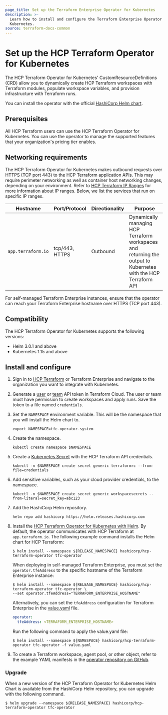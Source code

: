 ```yaml
---
page_title: Set up the Terraform Enterprise Operator for Kubernetes
description: >-
  Learn how to install and configure the Terraform Enterprise Operator for
  Kubernetes.
source: terraform-docs-common
---
```


# Set up the HCP Terraform Operator for Kubernetes

The HCP Terraform Operator for Kubernetes' CustomResourceDefinitions (CRD) allow you to dynamically create HCP Terraform workspaces with Terraform modules, populate workspace variables, and provision infrastructure with Terraform runs.

You can install the operator with the official [HashiCorp Helm chart](https://github.com/hashicorp/hcp-terraform-operator).

## Prerequisites

All HCP Terraform users can use the HCP Terraform Operator for Kubernetes. You can use the operator to manage the supported features that your organization's pricing tier enables.

## Networking requirements

The HCP Terraform Operator for Kubernetes makes outbound requests over HTTPS (TCP port 443) to the HCP Terraform application APIs. This may require perimeter networking as well as container host networking changes, depending on your environment. Refer to [HCP Terraform IP Ranges](/terraform/cloud-docs/architectural-details/ip-ranges) for more information about IP ranges. Below, we list the services that run on specific IP ranges.

| Hostname           | Port/Protocol  | Directionality | Purpose                                                                                                         |
| ------------------ | -------------- | -------------- | --------------------------------------------------------------------------------------------------------------- |
| `app.terraform.io` | tcp/443, HTTPS | Outbound       | Dynamically managing HCP Terraform workspaces and returning the output to Kubernetes with the HCP Terraform API |

For self-managed Terraform Enterprise instances, ensure that the operator can reach your Terraform Enterprise hostname over HTTPS (TCP port 443).

## Compatibility

The HCP Terraform Operator for Kubernetes supports the following versions:

-   Helm 3.0.1 and above
-   Kubernetes 1.15 and above

## Install and configure

1.  Sign in to [HCP Terraform](https://app.terraform.io/) or Terraform Enterprise and navigate to the organization you want to integrate with Kubernetes.

2.  Generate a [user](/terraform/enterprise/users-teams-organizations/api-tokens#user-api-tokens) or [team](/terraform/enterprise/users-teams-organizations/api-tokens#team-api-tokens) API token in Terraform Cloud. The user or team must have permission to create workspaces and apply runs. Save the token to a file named `credentials`.

3.  Set the `NAMESPACE` environment variable. This will be the namespace that you will install the Helm chart to.

        export NAMESPACE=tfc-operator-system

4.  Create the namespace.

        kubectl create namespace $NAMESPACE

5.  Create a [Kubernetes Secret](https://kubernetes.io/docs/concepts/configuration/secret/) with the HCP Terraform API credentials.

        kubectl -n $NAMESPACE create secret generic terraformrc --from-file=credentials

6.  Add sensitive variables, such as your cloud provider credentials, to the namespace.

        kubectl -n $NAMESPACE create secret generic workspacesecrets --from-literal=secret_key=abc123

7.  Add the HashiCorp Helm repository.

        helm repo add hashicorp https://helm.releases.hashicorp.com

8.  Install the [HCP Terraform Operator for Kubernetes with Helm](https://github.com/hashicorp/hcp-terraform-operator). By default, the operator communicates with HCP Terraform at `app.terraform.io`. The following example command installs the Helm chart for HCP Terraform:

    ```shell-session
    $ helm install --namespace ${RELEASE_NAMESPACE} hashicorp/hcp-terraform-operator tfc-operator
    ```

    When deploying in self-managed Terraform Enterprise, you must set the `operator.tfeAddress` to the specific hostname of the Terraform Enterprise instance:

    ```shell-session
    $ helm install --namespace ${RELEASE_NAMESPACE} hashicorp/hcp-terraform-operator tfc-operator \
    --set operator.tfeAddress="TERRAFORM_ENTERPRISE_HOSTNAME"
    ```

    Alternatively, you can set the `tfeAddress` configuration for Terraform Enterprise in the [value.yaml](https://github.com/hashicorp/hcp-terraform-operator/blob/main/charts/hcp-terraform-operator/values.yaml) file.

    ```yaml
    operator:
      tfeAddress: <TERRAFORM_ENTERPRISE_HOSTNAME>
    ```

    Run the following command to apply the value.yaml file:

    ```shell-session
    $ helm install --namespace ${NAMESPACE} hashicorp/hcp-terraform-operator tfc-operator -f value.yaml
    ```

9.  To create a Terraform workspace, agent pool, or other object, refer to the example YAML manifests in the [operator repository on GitHub](https://github.com/hashicorp/hcp-terraform-operator/tree/main/docs/examples).

### Upgrade

When a new version of the HCP Terraform Operator for Kubernetes Helm Chart is available from the HashiCorp Helm repository, you can upgrade with the following command.

```shell-session
$ helm upgrade --namespace ${RELEASE_NAMESPACE} hashicorp/hcp-terraform-operator tfc-operator
```
